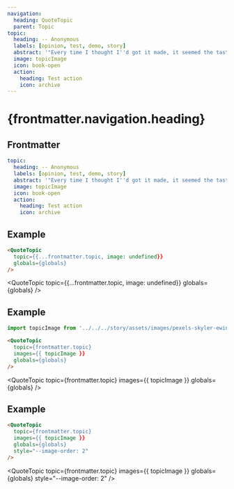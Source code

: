 ```yaml
---
navigation:
  heading: QuoteTopic
  parent: Topic
topic:
  heading: -- Anonymous
  labels: [opinion, test, demo, story]
  abstract: '"Every time I thought I''d got it made, it seemed the taste was not so sweet"'
  image: topicImage
  icon: book-open
  action:
    heading: Test action
    icon: archive
---
```


# {frontmatter.navigation.heading}
## Frontmatter
```yaml
topic:
  heading: -- Anonymous
  labels: [opinion, test, demo, story]
  abstract: '"Every time I thought I''d got it made, it seemed the taste was not so sweet"'
  image: topicImage
  icon: book-open
  action:
    heading: Test action
    icon: archive
```

## Example
```html
<QuoteTopic
  topic={{...frontmatter.topic, image: undefined}}
  globals={globals}
/>
```
<QuoteTopic
  topic={{...frontmatter.topic, image: undefined}}
  globals={globals}
/>

## Example
```js
import topicImage from '../../../story/assets/images/pexels-skyler-ewing-4596712.jpg'
```
```html
<QuoteTopic
  topic={frontmatter.topic}
  images={{ topicImage }}
  globals={globals}
/>
```
<QuoteTopic
  topic={frontmatter.topic}
  images={{ topicImage }}
  globals={globals}
/>

## Example
```html
<QuoteTopic
  topic={frontmatter.topic}
  images={{ topicImage }}
  globals={globals}
  style="--image-order: 2"
/>
```
<QuoteTopic
  topic={frontmatter.topic}
  images={{ topicImage }}
  globals={globals}
  style="--image-order: 2"
/>

